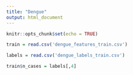 ---
title: "Dengue"
output: html_document
---

```{r setup, include=FALSE}
knitr::opts_chunk$set(echo = TRUE)
```


```{r}
train = read.csv('dengue_features_train.csv')

labels = read.csv('dengue_labels_train.csv')

train$n_cases = labels[,4]
```

